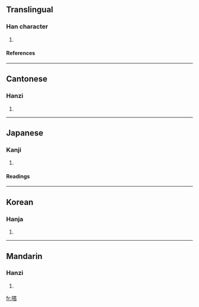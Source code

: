 ==Translingual==
===Han character===
{{Han char|rn=30|rad=口|as=10|sn=13|four=6406<sub>1</sub>|canj=口廿人口 (RTOR)}}
# {{defn|Han}}
====References====
{{Han ref|kx=0202.250|dkj=04069|dj=0425.060|hdz=10650.020|uh=55D2|ud=21970|bh=DCD6|bd=56534}}
----
==Cantonese==
===Hanzi===
{{yue-hanzi|jyut=|y=tap3}}
# {{defn|Cantonese}}
----
==Japanese==
===Kanji===
{{ja-kanji|grade=|rs=口10}}
# {{defn|Japanese}} 
====Readings====
{{ja-readings|on=[[とう]] (tō)|kun=[[なめる]] (nameru)}}
----
==Korean==
===Hanja===
{{ko-hanja|hangeul=탑|rv=tap|mr=t'ap}}
# {{defn|Korean}}
----
==Mandarin==
===Hanzi===
{{cmn-hanzi|pin=[[chēn]] ([[chen1]]), [[tà]] ([[ta4]])|wg=ch'en<sup>1</sup>, t'a<sup>4</sup>}}
# {{defn|Mandarin}}

[[fr:嗒]]